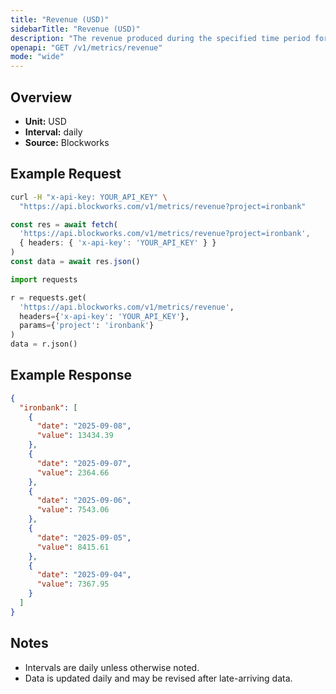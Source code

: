 ```yaml
---
title: "Revenue (USD)"
sidebarTitle: "Revenue (USD)"
description: "The revenue produced during the specified time period for given project."
openapi: "GET /v1/metrics/revenue"
mode: "wide"
---
```


## Overview

- **Unit:** USD
- **Interval:** daily
- **Source:** Blockworks

## Example Request

<CodeGroup>

```bash cURL
curl -H "x-api-key: YOUR_API_KEY" \
  "https://api.blockworks.com/v1/metrics/revenue?project=ironbank"
```

```typescript TypeScript
const res = await fetch(
  'https://api.blockworks.com/v1/metrics/revenue?project=ironbank',
  { headers: { 'x-api-key': 'YOUR_API_KEY' } }
)
const data = await res.json()
```

```python Python
import requests

r = requests.get(
  'https://api.blockworks.com/v1/metrics/revenue',
  headers={'x-api-key': 'YOUR_API_KEY'},
  params={'project': 'ironbank'}
)
data = r.json()
```

</CodeGroup>

## Example Response

```json
{
  "ironbank": [
    {
      "date": "2025-09-08",
      "value": 13434.39
    },
    {
      "date": "2025-09-07",
      "value": 2364.66
    },
    {
      "date": "2025-09-06",
      "value": 7543.06
    },
    {
      "date": "2025-09-05",
      "value": 8415.61
    },
    {
      "date": "2025-09-04",
      "value": 7367.95
    }
  ]
}
```

## Notes
- Intervals are daily unless otherwise noted.
- Data is updated daily and may be revised after late-arriving data.
